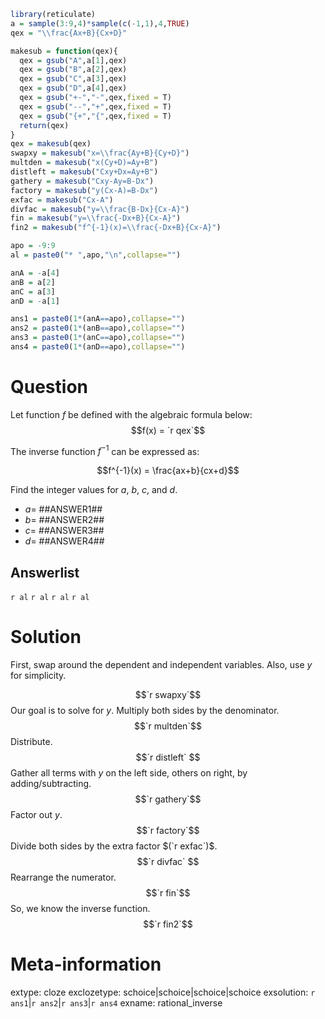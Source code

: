 ```r
library(reticulate)
a = sample(3:9,4)*sample(c(-1,1),4,TRUE)
qex = "\\frac{Ax+B}{Cx+D}"

makesub = function(qex){
  qex = gsub("A",a[1],qex)
  qex = gsub("B",a[2],qex)
  qex = gsub("C",a[3],qex)
  qex = gsub("D",a[4],qex)
  qex = gsub("+-","-",qex,fixed = T)
  qex = gsub("--","+",qex,fixed = T)
  qex = gsub("{+","{",qex,fixed = T)
  return(qex)
}
qex = makesub(qex)
swapxy = makesub("x=\\frac{Ay+B}{Cy+D}")
multden = makesub("x(Cy+D)=Ay+B")
distleft = makesub("Cxy+Dx=Ay+B")
gathery = makesub("Cxy-Ay=B-Dx")
factory = makesub("y(Cx-A)=B-Dx")
exfac = makesub("Cx-A")
divfac = makesub("y=\\frac{B-Dx}{Cx-A}")
fin = makesub("y=\\frac{-Dx+B}{Cx-A}")
fin2 = makesub("f^{-1}(x)=\\frac{-Dx+B}{Cx-A}")

apo = -9:9
al = paste0("* ",apo,"\n",collapse="")

anA = -a[4]
anB = a[2]
anC = a[3]
anD = -a[1]

ans1 = paste0(1*(anA==apo),collapse="")
ans2 = paste0(1*(anB==apo),collapse="")
ans3 = paste0(1*(anC==apo),collapse="")
ans4 = paste0(1*(anD==apo),collapse="")
```

Question
========

Let function $f$ be defined with the algebraic formula below:
$$f(x) = `r qex`$$

The inverse function $f^{-1}$ can be expressed as:

$$f^{-1}(x) = \frac{ax+b}{cx+d}$$

Find the integer values for $a$, $b$, $c$, and $d$.

* $a=$ ##ANSWER1##
* $b=$ ##ANSWER2##
* $c=$ ##ANSWER3##
* $d=$ ##ANSWER4##


Answerlist
--------
`r al`
`r al`
`r al`
`r al`



Solution
========

First, swap around the dependent and independent variables. Also, use $y$ for simplicity.

$$`r swapxy`$$
Our goal is to solve for $y$. Multiply both sides by the denominator.
$$`r multden`$$
Distribute.
$$`r distleft` $$
Gather all terms with $y$ on the left side, others on right, by adding/subtracting.
$$`r gathery`$$
Factor out $y$.
$$`r factory`$$
Divide both sides by the extra factor $(`r exfac`)$.
$$`r divfac` $$
Rearrange the numerator.
$$`r fin`$$
So, we know the inverse function.
$$`r fin2`$$




Meta-information
============
extype: cloze
exclozetype: schoice|schoice|schoice|schoice
exsolution: `r ans1`|`r ans2`|`r ans3`|`r ans4`
exname: rational_inverse
